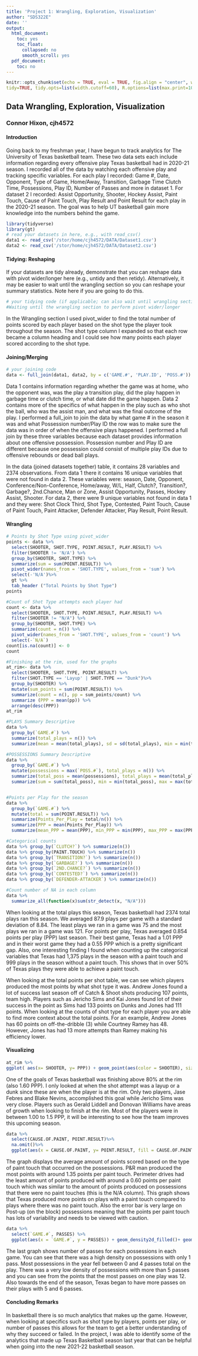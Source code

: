 ```yaml
---
title: 'Project 1: Wrangling, Exploration, Visualization'
author: "SDS322E"
date: ''
output:
  html_document:
    toc: yes
    toc_float:
      collapsed: no
      smooth_scroll: yes
  pdf_document:
    toc: no
---
```


```r
knitr::opts_chunk$set(echo = TRUE, eval = TRUE, fig.align = "center", warning = F, message = F,
tidy=TRUE, tidy.opts=list(width.cutoff=60), R.options=list(max.print=100))
```

## Data Wrangling, Exploration, Visualization

### Connor Hixon, cjh4572

#### Introduction 

Going back to my freshman year, I have begun to track analytics for The University of Texas basketball team. These two data sets each include information regarding every offensive play Texas basketball had in 2020-21 season. I recorded all of the data by watching each offensive play and tracking specific variables. For each play I recorded:  Game #, Date, Opponent, Type of Game, Home/Away, Transition, Garbage Time Clutch Time, Possessions, Play ID, Number of Passes and more in dataset 1. For dataset 2 I recorded:  Assist Opportunity, Shooter, Hockey Assist, Paint Touch, Cause of Paint Touch, Play Result and Point Result for each play in the 2020-21 season. The goal was to help UT basketball gain more knowledge into the numbers behind the game.

```R
library(tidyverse)
library(gt)
# read your datasets in here, e.g., with read_csv()
data1 <- read_csv('/stor/home/cjh4572/DATA/Dataset1.csv')
data2 <- read_csv('/stor/home/cjh4572/DATA/Dataset2.csv')

```

#### Tidying: Reshaping

If your datasets are tidy already, demonstrate that you can reshape data with pivot wider/longer here (e.g., untidy and then retidy). Alternatively, it may be easier to wait until the wrangling section so you can reshape your summary statistics. Note here if you are going to do this.

```R
# your tidying code (if applicable; can also wait until wrangling section)
#Waiting until the wrangling section to perform pivot wider/longer
```

In the Wrangling section I used pivot_wider to find the total number of points scored by each player based on the shot type the player took throughout the season. The shot type column I expanded so that each row became a column heading and I could see how many points each player scored according to the shot type. 
    
#### Joining/Merging

```R
# your joining code
data <- full_join(data1, data2, by = c('GAME.#', 'PLAY.ID', 'POSS.#'))
```

Data 1 contains information regarding whether the game was at home, who the opponent was, was the play a transition play, did the play happen in garbage time or clutch time, or what date did the game happen. Data 2 contains more of the specifics of what happen in the play such as who shot the ball, who was the assist man, and what was the final outcome of the play. I performed a full_join to join the data by what game # in the season it was and what Possession number/Play ID the row was to make sure the data was in order of when the offensive plays happened. I performed a full join by these three variables because each dataset provides information about one offensive possession. Possession number and Play ID are different because one possession could consist of multiple play IDs due to offensive rebounds or dead ball plays. 

In the data (joined datasets together) table, it contains 28 variables and 2374 observations. From data 1 there it contains 16 unique variables that were not found in data 2. These variables were:  season, Date, Opponent, Conference/Non-Conference, Home/away, W/L, Half, Clutch?, Transition?, Garbage?, 2nd.Chance, Man or Zone, Assist Opportunity, Passes, Hockey Assist, Shooter.  For data 2, there were 9 unique variables not found in data 1 and they were:  Shot Clock Third, Shot Type, Contested, Paint Touch, Cause of Paint Touch, Paint Attacker, Defender Attacker, Play Result, Point Result. 

####  Wrangling

```R
# Points by Shot Type using pivot_wider
points <- data %>%
  select(SHOOTER, SHOT.TYPE, POINT.RESULT, PLAY.RESULT) %>%
  filter(SHOOTER != 'N/A') %>%
  group_by(SHOOTER, SHOT.TYPE) %>%
  summarize(sum = sum(POINT.RESULT)) %>%
  pivot_wider(names_from = 'SHOT.TYPE', values_from = 'sum') %>%
  select(-'N/A')%>%
  gt %>%
  tab_header ("Total Points by Shot Type")
points
```

```r
#Count of Shot Type attempts each player had 
count <- data %>%
  select(SHOOTER, SHOT.TYPE, POINT.RESULT, PLAY.RESULT) %>%
  filter(SHOOTER != "N/A") %>%
  group_by(SHOOTER, SHOT.TYPE) %>%
  summarize(count = n()) %>%
  pivot_wider(names_from = 'SHOT.TYPE', values_from = 'count') %>%
  select(-`N/A`)
count[is.na(count)] <- 0
count
```

```r
#Finishing at the rim, used for the graphs
at_rim<- data %>%
  select(SHOOTER, SHOT.TYPE, POINT.RESULT) %>%
  filter(SHOT.TYPE == 'Layup' | SHOT.TYPE == "Dunk")%>%
  group_by(SHOOTER) %>%
  mutate(sum_points = sum(POINT.RESULT)) %>%
  summarize(count = n(), pp = sum_points/count) %>%
  summarize (PPP = mean(pp)) %>%
  arrange(desc(PPP))
at_rim

```

```r
#PLAYS Summary Descriptive 
data %>%
  group_by(`GAME.#`) %>%
  summarize(total_plays = n()) %>%
  summarize(mean = mean(total_plays), sd = sd(total_plays), min = min(total_plays), max = max(total_plays), total = sum(total_plays))

#POSSESSIONS Summary Descriptive 
data %>% 
  group_by(`GAME.#`) %>%
  mutate(possessions = max(`POSS.#`), total_plays = n()) %>%
  summarize(total_poss = mean(possessions), total_plays = mean(total_plays)) %>%
  summarize(sum = sum(total_poss), min = min(total_poss), max = max(total_poss), median = median(total_poss), cor(total_poss, total_plays))


#Points per Play for the season
data %>%
  group_by(`GAME.#`) %>%
  mutate(total = sum(POINT.RESULT)) %>%
  summarize(Points_Per_Play = total/n()) %>%
  summarize(PPP = mean(Points_Per_Play)) %>%
  summarize(mean_PPP = mean(PPP), min_PPP = min(PPP), max_PPP = max(PPP), sd_PPP = sd(PPP), quantile(PPP, 0.75))
```

```r
#Categorical counts
data %>% group_by(`CLUTCH?`) %>% summarize(n())
data %>% group_by(PAINT.TOUCH) %>% summarize(n())
data %>% group_by(`TRANSITION?`) %>% summarize(n())
data %>% group_by(`GARBAGE?`) %>% summarize(n())
data %>% group_by(`2ND.CHANCE?`) %>% summarize(n())
data %>% group_by(`CONTESTED?`) %>% summarize(n()) 
data %>% group_by(`DEFENDER-ATTACKER`) %>% summarize(n())

#Count number of NA in each column
data %>%
  summarize_all(function(x)sum(str_detect(x, "N/A")))

```

When looking at the total plays this season, Texas basketball had 2374 total plays ran this season. We averaged 87.9 plays per game with a standard deviation of 8.84. The least plays we ran in a game was 75 and the most plays we ran in a game was 121. For points per play, Texas averaged 0.854 points per play (PPP) last season. Their best game, Texas had a 1.01 PPP and in their worst game they had a 0.55 PPP which is a pretty significant gap. Also, one interesting finding I found when counting up the categorical variables that Texas had 1,375 plays in the season with a paint touch and 999 plays in the season without a paint touch. This shows that in over 50% of Texas plays they were able to achieve a paint touch.

When looking at the total points per shot table, we can see which players produced the most points by what shot type it was. Andrew Jones found a lot of success last season off of Catch & Shoot shots producing 107 points, team high. Players such as Jericho Sims and Kai Jones found lot of their success in the point as Sims had 133 points on Dunks and Jones had 111 points. When looking at the counts of shot type for each player you are able to find more context about the total points. For an example, Andrew Jones has 60 points on off-the-dribble (3) while Courtney Ramey has 48. However, Jones has had 13 more attempts than Ramey making his efficiency lower.


#### Visualizing

```R
at_rim %>%
ggplot( aes(x= SHOOTER, y= PPP)) + geom_point(aes(color = SHOOTER), size = 4) + xlab('Shooter') + ylab('Points Per Possessions')  + geom_hline(yintercept = 1.60, color = '#BF5700') + theme_minimal()+ theme(axis.text.x = element_blank()) + labs(title = "FINISHING AT THE RIM", subtitle = 'Layups and Dunks', color = 'Player') + scale_y_continuous(breaks = seq(0.80, 2.00, .10))
```

One of the goals of Texas basketball was finishing above 80% at the rim (also 1.60 PPP). I only looked at when the shot attempt was a layup or a dunk since these are when the player is at the rim.  Only two players, Jase Febres and Blake Nevins, accomplished this goal while Jericho Sims was very close. Players such as Gerald Liddell and Donovan Williams have areas of growth when looking to finish at the rim. Most of the players were in between 1.00 to 1.5 PPP, it will be interesting to see how the team improves this upcoming season. 

```R
data %>%
  select(CAUSE.OF.PAINT, POINT.RESULT)%>%
  na.omit()%>%
  ggplot(aes(x = CAUSE.OF.PAINT, y= POINT.RESULT, fill = CAUSE.OF.PAINT)) + geom_bar(stat = 'summary') + geom_errorbar(stat = "summary", fun.data = mean_se, width = 0.25) + theme_dark()+ theme(axis.text.x = element_blank()) + scale_fill_brewer() + labs(title = " Points Per Paint Touch", subtitle = 'Average Points Based on Type of Paint Touch',  x = 'Type of Paint Touch', y = 'Average Points Per Paint Touhch', fill = 'Type of Paint Touch') + scale_y_continuous(breaks = seq(0, 1.75, 0.25))
```

The graph displays the average amount of points scored based on the type of paint touch that occurred on the possessions. P&R man produced the most points with around 1.35 points per paint touch. Perimeter drives had the least amount of points produced with around a 0.60 points per paint touch which was similar to the amount of points produced on possessions that there were no paint touches (this is the N/A column). This graph shows that Texas produced more points on plays with a paint touch compared to plays where there was no paint touch. Also the error bar is very large on Post-up (on the block) possessions meaning that the points per paint touch has lots of variability and needs to be viewed with caution. 

```R
data %>%
  select(`GAME.#`, PASSES) %>%
  ggplot(aes(x = `GAME.#`, y = PASSES)) + geom_density2d_filled()+ geom_point(size = .01) + geom_jitter(size = 0.1) + scale_y_continuous(breaks = seq(1, 12, 1)) + theme_dark() + labs(title = 'Passing By Game', x = "Game Number", y = "Number of Passes", subtitle = 'Number of passes per. play in each game')
```

The last graph shows number of passes for each possessions in each game. You can see that there was a high density on possessions with only 1 pass. Most possessions in the year fell between 0 and 4 passes total on the play. There was a very low density of possessions with more than 5 passes and you can see from the points that the most passes on one play was 12. Also towards the end of the season, Texas began to have more passes on their plays with 5 and 6 passes.

#### Concluding Remarks

In basketball there is so much analytics that makes up the game. However, when looking at specifics such as shot type by players, points per play, or number of passes this allows for the team to get a better understanding of why they succeed or failed. In the project, I was able to identify some of the analytics that made up Texas Basketball season last year that can be helpful when going into the new 2021-22 basketball season. 


<div class = "tocify-extend-page" data - unique= "tocify-extend-page" style = "height: 0:"></div>